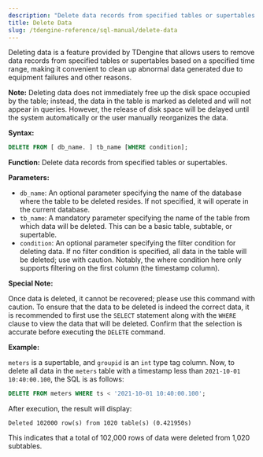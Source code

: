 ```yaml
---
description: "Delete data records from specified tables or supertables."
title: Delete Data
slug: /tdengine-reference/sql-manual/delete-data
---
```


Deleting data is a feature provided by TDengine that allows users to remove data records from specified tables or supertables based on a specified time range, making it convenient to clean up abnormal data generated due to equipment failures and other reasons.

**Note:** Deleting data does not immediately free up the disk space occupied by the table; instead, the data in the table is marked as deleted and will not appear in queries. However, the release of disk space will be delayed until the system automatically or the user manually reorganizes the data.

**Syntax:**

```sql
DELETE FROM [ db_name. ] tb_name [WHERE condition];
```

**Function:** Delete data records from specified tables or supertables.

**Parameters:**

- `db_name`: An optional parameter specifying the name of the database where the table to be deleted resides. If not specified, it will operate in the current database.
- `tb_name`: A mandatory parameter specifying the name of the table from which data will be deleted. This can be a basic table, subtable, or supertable.
- `condition`: An optional parameter specifying the filter condition for deleting data. If no filter condition is specified, all data in the table will be deleted; use with caution. Notably, the where condition here only supports filtering on the first column (the timestamp column).

**Special Note:**

Once data is deleted, it cannot be recovered; please use this command with caution. To ensure that the data to be deleted is indeed the correct data, it is recommended to first use the `SELECT` statement along with the `WHERE` clause to view the data that will be deleted. Confirm that the selection is accurate before executing the `DELETE` command.

**Example:**

`meters` is a supertable, and `groupid` is an `int` type tag column. Now, to delete all data in the `meters` table with a timestamp less than `2021-10-01 10:40:00.100`, the SQL is as follows:

```sql
DELETE FROM meters WHERE ts < '2021-10-01 10:40:00.100';
```

After execution, the result will display:

```text
Deleted 102000 row(s) from 1020 table(s) (0.421950s)
```

This indicates that a total of 102,000 rows of data were deleted from 1,020 subtables.

